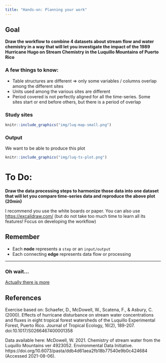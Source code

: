 ```yaml
---
title: "Hands-on: Planning your work"
---
```




## Goal

**Draw the workflow to combine 4 datasets about stream flow and water chemistry in a way that will let you investigate the impact of the 1989 Hurricane Hugo on Stream Chemistry in the Luquillo Mountains of Puerto Rico**


### A few things to know:

- Table structures are different => only some variables / columns overlap among the different sites
- Units used among the various sites are different
- Period covered is not perfectly aligned for all the time-series. Some sites start or end before others, but there is a period of overlap




### Study sites

```r
knitr::include_graphics("img/luq-map-small.png")
```

### Output

We want to be able to produce this plot

```r
knitr::include_graphics("img/luq-ts-plot.png")
```
# To Do:

**Draw the data processing steps to harmonize those data into one dataset that will let you compare time-series data and reproduce the above plot (20min)**

I recommend you use the white boards or paper. You can also use <https://excalidraw.com/> (but do not take too much time to learn all its features! Focus on developing the workflow)

## Remember

- Each **node** represents a `step` or an `input/output`
- Each connecting **edge** represents data flow or processing


---

### Oh wait...

[Actually there is more](day1-hands-on_drawings_p2.html)


## References

Exercise based on: Schaefer, D., McDowell, W., Scatena, F., & Asbury, C. (2000). Effects of hurricane disturbance on stream water concentrations and fluxes in eight tropical forest watersheds of the Luquillo Experimental Forest, Puerto Rico. Journal of Tropical Ecology, 16(2), 189-207. doi:10.1017/S0266467400001358

Data available here: McDowell, W. 2021. Chemistry of stream water from the Luquillo Mountains ver 4923052. Environmental Data Initiative. https://doi.org/10.6073/pasta/ddb4d61aea2fb18b77540e9b0c424684 (Accessed 2021-08-06).
